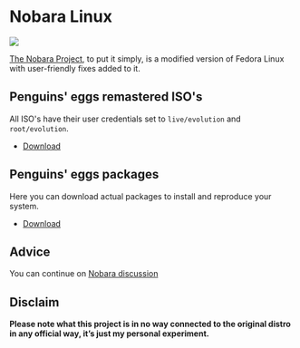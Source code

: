 # Nobara Linux
![](https://nobaraproject.org/wp-content/uploads/2022/10/cropped-nobara_penguin_logotype-1.png)

[The Nobara Project](https://nobaraproject.org/), to put it simply, is a modified version of Fedora Linux with user-friendly fixes added to it. 

## Penguins' eggs remastered ISO's
All ISO's have their user credentials set to ```live/evolution``` and ```root/evolution```.

* [Download](https://drive.google.com/drive/folders/1iiw1Itfo3-zGwn4jeM-LvWZbcbYKTd3Q)

## Penguins' eggs packages
Here you can download actual packages to install and reproduce your system.

* [Download](https://penguins-eggs.net/basket/index.php?p=packages%2Ftarballs)

## Advice

You can continue on [Nobara discussion](https://github.com/pieroproietti/penguins-blog/discussions/38)

## Disclaim
__Please note what this project is in no way connected to the original distro in any official way, it’s just my personal experiment.__

